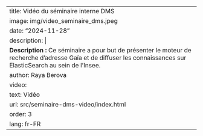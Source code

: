 
---
title: Vidéo du séminaire interne DMS
image: img/video_seminaire_dms.jpeg
date: "2024-11-28"
description: |
  <b>Description :</b> Ce séminaire a pour but de présenter le moteur de recherche d'adresse Gaïa et de diffuser les connaissances sur ElasticSearch au sein de l'Insee.
author: Raya Berova
video:
  text: Vidéo
  url: src/seminaire-dms-video/index.html
order: 3
lang: fr-FR
---
